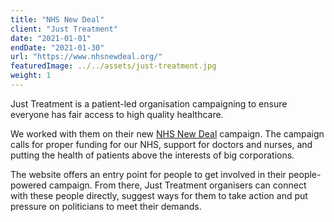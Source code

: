 ```yaml
---
title: "NHS New Deal"
client: "Just Treatment"
date: "2021-01-01"
endDate: "2021-01-30"
url: "https://www.nhsnewdeal.org/"
featuredImage: ../../assets/just-treatment.jpg
weight: 1
---
```


Just Treatment is a patient-led organisation campaigning to ensure everyone has fair access to high quality healthcare.

We worked with them on their new [NHS New Deal](https://www.nhsnewdeal.org/) campaign. The campaign calls for proper funding for our NHS, support for doctors and nurses, and putting the health of patients above the interests of big corporations.

The website offers an entry point for people to get involved in their people-powered campaign. From there, Just Treatment organisers can connect with these people directly, suggest ways for them to take action and put pressure on politicians to meet their demands.